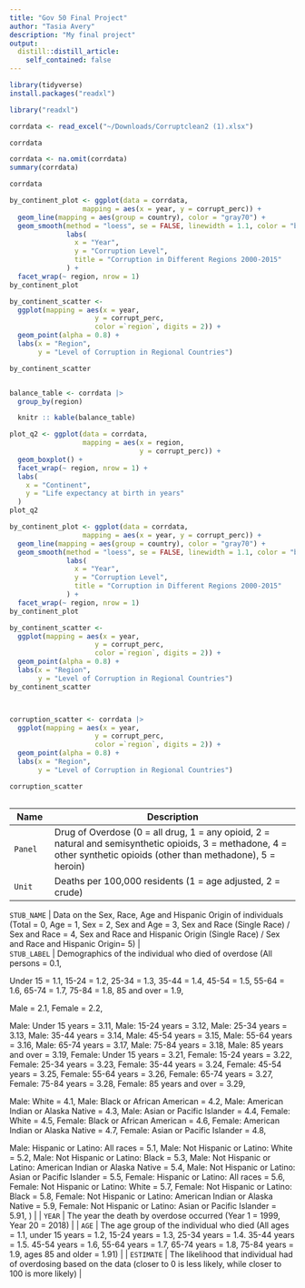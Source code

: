 ```yaml
---
title: "Gov 50 Final Project"
author: "Tasia Avery"
description: "My final project"
output:
  distill::distill_article:
    self_contained: false
---
```



```r
library(tidyverse)
install.packages("readxl")

library("readxl")
```


```r
corrdata <- read_excel("~/Downloads/Corruptclean2 (1).xlsx")

corrdata

corrdata <- na.omit(corrdata)
summary(corrdata)

corrdata

by_continent_plot <- ggplot(data = corrdata,
                  mapping = aes(x = year, y = corrupt_perc)) +
  geom_line(mapping = aes(group = country), color = "gray70") + 
  geom_smooth(method = "loess", se = FALSE, linewidth = 1.1, color = "blue") +
              labs(
                x = "Year",
                y = "Corruption Level",
                title = "Corruption in Different Regions 2000-2015"
              ) +
  facet_wrap(~ region, nrow = 1)
by_continent_plot

by_continent_scatter <-
  ggplot(mapping = aes(x = year,
                     y = corrupt_perc,
                     color =`region`, digits = 2)) +
  geom_point(alpha = 0.8) +
  labs(x = "Region",
       y = "Level of Corruption in Regional Countries")

by_continent_scatter
```
```r

```







```r
balance_table <- corrdata |>
  group_by(region) 

  knitr :: kable(balance_table)
```

```r
plot_q2 <- ggplot(data = corrdata,
                  mapping = aes(x = region,
                                y = corrupt_perc)) +
  geom_boxplot() +
  facet_wrap(~ region, nrow = 1) +
  labs(
    x = "Continent",
    y = "Life expectancy at birth in years"
  )
plot_q2
```


```r
by_continent_plot <- ggplot(data = corrdata,
                  mapping = aes(x = year, y = corrupt_perc)) +
  geom_line(mapping = aes(group = country), color = "gray70") + 
  geom_smooth(method = "loess", se = FALSE, linewidth = 1.1, color = "blue") +
              labs(
                x = "Year",
                y = "Corruption Level",
                title = "Corruption in Different Regions 2000-2015"
              ) +
  facet_wrap(~ region, nrow = 1)
by_continent_plot

by_continent_scatter <-
  ggplot(mapping = aes(x = year,
                     y = corrupt_perc,
                     color =`region`, digits = 2)) +
  geom_point(alpha = 0.8) +
  labs(x = "Region",
       y = "Level of Corruption in Regional Countries")
by_continent_scatter
```


```r
```

```r

```



```r
corruption_scatter <- corrdata |>
  ggplot(mapping = aes(x = year,
                     y = corrupt_perc,
                     color =`region`, digits = 2)) +
  geom_point(alpha = 0.8) +
  labs(x = "Region",
       y = "Level of Corruption in Regional Countries")

corruption_scatter
```










```r

```












| Name              | Description                                                                                                |
|-------------------|------------------------------------------------------------------------------------------------------------|
| `Panel`             | Drug of Overdose (0 = all drug, 1 = any opioid, 2 = natural and semisynthetic opioids, 3 = methadone, 4 = other synthetic opioids (other than methadone), 5 = heroin)                                                                                          |
| `Unit`         | Deaths per 100,000 residents (1 = age adjusted, 2 = crude)                                 |

| `STUB_NAME`    | Data on the Sex, Race, Age and Hispanic Origin of individuals (Total = 0, Age = 1, Sex = 2, Sex and Age = 3, Sex and Race (Single Race) / Sex and Race = 4, Sex and Race and Hispanic Origin (Single Race) / Sex and Race and Hispanic Origin= 5)          |

| `STUB_LABEL`          | Demographics of the individual who died of overdose (All persons = 0.1, 

Under 15 = 1.1, 15-24 = 1.2, 25-34 = 1.3, 35-44 = 1.4, 45-54 = 1.5, 55-64 = 1.6, 65-74 = 1.7, 75-84 = 1.8, 85 and over = 1.9,  

Male = 2.1, Female = 2.2, 

Male: Under 15 years = 3.11, Male: 15-24 years = 3.12, Male: 25-34 years = 3.13, Male: 35-44 years = 3.14, Male: 45-54 years = 3.15, Male: 55-64 years = 3.16, Male: 65-74 years = 3.17, Male: 75-84 years = 3.18, Male: 85 years and over = 3.19, Female: Under 15 years = 3.21, Female: 15-24 years = 3.22, Female: 25-34 years = 3.23, Female: 35-44 years = 3.24, Female: 45-54 years = 3.25, Female: 55-64 years = 3.26, Female: 65-74 years = 3.27, Female: 75-84 years = 3.28, Female: 85 years and over = 3.29, 

Male: White = 4.1, Male: Black or African American = 4.2, Male: American Indian or Alaska Native = 4.3, Male: Asian or Pacific Islander = 4.4, Female: White = 4.5, Female: Black or African American = 4.6, Female: American Indian or Alaska Native = 4.7, Female: Asian or Pacific Islander = 4.8, 

Male: Hispanic or Latino: All races = 5.1, Male: Not Hispanic or Latino: White = 5.2, Male: Not Hispanic or Latino: Black = 5.3, Male: Not Hispanic or Latino: American Indian or Alaska Native = 5.4, Male: Not Hispanic or Latino: Asian or Pacific Islander = 5.5, Female: Hispanic or Latino: All races = 5.6, Female: Not Hispanic or Latino: White = 5.7, Female: Not Hispanic or Latino: Black = 5.8, Female: Not Hispanic or Latino: American Indian or Alaska Native = 5.9, Female: Not Hispanic or Latino: Asian or Pacific Islander = 5.91, )                                                |
| `YEAR`           | The year the death by overdose occurred (Year 1 = 1999, Year 20 = 2018)                                                              |
| `AGE`        | The age group of the individual who died (All ages = 1.1, under 15 years = 1.2, 15-24 years = 1.3, 25-34 years = 1.4. 35-44 years = 1.5. 45-54 years = 1.6, 55-64 years = 1.7, 65-74 years = 1.8, 75-84 years = 1.9, ages 85 and older = 1.91)                                                        |
| `ESTIMATE`   | The likelihood that individual had of overdosing based on the data (closer to 0 is less likely, while closer to 100 is more likely)                                                            |









